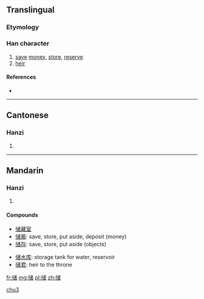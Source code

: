 {{also|儲}}
==Translingual==

===Etymology===
{{Han simp|儲|f=言|t=讠}}

===Han character===
{{Han char|rn=9|rad=人|as=10|sn=12|four=|canj=人戈女日 (OIVA)|ids=⿰[[亻]][[诸]]}}

# [[save]] [[money]], [[store]], [[reserve]]
# [[heir]]

====References====
* {{Han ref|kx=0114.051|hdz=10206.070|uh=50A8|ud=20648}}

----

==Cantonese==

===Hanzi===
{{yue-hanzi|jyut=|y=chyu5|tra=儲}}

# {{defn|lang=yue|sort=人10}}

----

==Mandarin==

===Hanzi===
{{cmn-hanzi|tra=儲|pin=[[chǔ]] ([[chu3]]) <small>[Putonghua]</small>, [[chú]] ([[chu2]]) <small>[Guoyu]</small>|wg=ch'u<sup>3</sup>, ch'u<sup>2</sup>}}

# {{defn|lang=cmn|sort=人10}}

====Compounds====
{{rel-top3|compound words that contain 储}}
* [[储藏室]]
* [[储蓄]]: save, store, put aside, deposit (money)
* [[储存]]: save, store, put aside (objects)
{{rel-mid3}}
* [[储水库]]: storage tank for water, reservoir
* [[储君]]: heir to the throne
{{rel-mid3}}
{{rel-bottom}}

[[Category:zh-cn:Variant Pronunciations|chu3]]

[[fr:储]]
[[mg:储]]
[[pl:储]]
[[zh:储]]